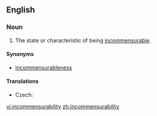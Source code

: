 ==English==
{{wikipedia}}

===Noun===
{{en-noun|-}}

# The state or characteristic of being [[incommensurable]].

====Synonyms====
* [[incommensurableness]]

====Translations====
{{trans-top|state or characteristic of being incommensurable}}
* Czech: {{t-|cs|nesouměřitelnost|f}}
{{trans-mid}}
{{trans-bottom}}

[[vi:incommensurability]]
[[zh:incommensurability]]